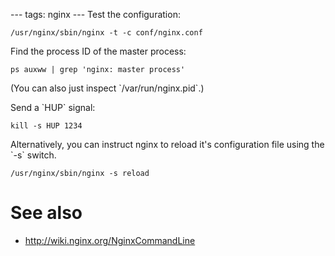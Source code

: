 ---
tags: nginx
---
Test the configuration:

 /usr/nginx/sbin/nginx -t -c conf/nginx.conf

Find the process ID of the master process:

 ps auxww | grep 'nginx: master process'

(You can also just inspect `/var/run/nginx.pid`.)

Send a `HUP` signal:

 kill -s HUP 1234

Alternatively, you can instruct nginx to reload it's configuration file using the `-s` switch.

 /usr/nginx/sbin/nginx -s reload

= See also =

* http://wiki.nginx.org/NginxCommandLine
